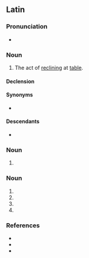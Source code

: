 ==Latin==

===Pronunciation===
* {{la-IPA|accubitus}}

===Noun===
{{la-noun|accubitus<4>}}

# The act of [[recline|reclining]] at [[table]].

====Declension====
{{la-ndecl|accubitus<4>}}

====Synonyms====
* {{l|la|accubitiō}}

====Descendants====
* {{desc|pt|acúbito}}

===Noun===
{{la-noun-form|accubitus}}

# {{inflection of|accubitus||voc|s|lang=la}}

===Noun===
{{la-noun-form|accubitūs}}

# {{inflection of|accubitus||gen|s|lang=la}}
# {{inflection of|accubitus||nom|p|lang=la}}
# {{inflection of|accubitus||acc|p|lang=la}}
# {{inflection of|accubitus||voc|p|lang=la}}

===References===
* {{R:L&S}}
* {{R:du Cange}}
* {{R:Gaffiot}}